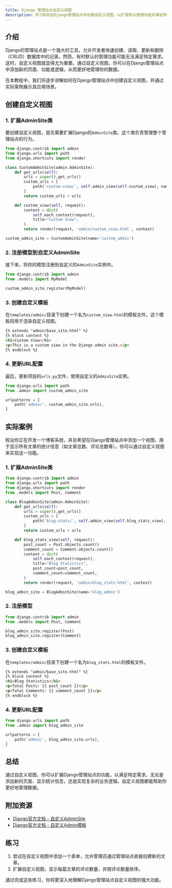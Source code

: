 ```yaml
---
title: Django 管理站点自定义视图
description: 学习如何在Django管理站点中创建自定义视图，以扩展默认管理功能并满足特定需求。
---
```


## 介绍

Django的管理站点是一个强大的工具，允许开发者快速创建、读取、更新和删除（CRUD）数据库中的记录。然而，有时默认的管理功能可能无法满足特定需求。这时，自定义视图就显得尤为重要。通过自定义视图，你可以在Django管理站点中添加新的页面、功能或逻辑，从而更好地管理你的数据。

在本教程中，我们将逐步讲解如何在Django管理站点中创建自定义视图，并通过实际案例展示其应用场景。

## 创建自定义视图

### 1. 扩展AdminSite类

要创建自定义视图，首先需要扩展Django的`AdminSite`类。这个类负责管理整个管理站点的行为。

```python
from django.contrib import admin
from django.urls import path
from django.shortcuts import render

class CustomAdminSite(admin.AdminSite):
    def get_urls(self):
        urls = super().get_urls()
        custom_urls = [
            path('custom-view/', self.admin_view(self.custom_view), name='custom-view'),
        ]
        return custom_urls + urls

    def custom_view(self, request):
        context = dict(
            self.each_context(request),
            title="Custom View",
        )
        return render(request, 'admin/custom_view.html', context)

custom_admin_site = CustomAdminSite(name='custom_admin')
```

### 2. 注册模型到自定义AdminSite

接下来，将你的模型注册到自定义的`AdminSite`实例中。

```python
from django.contrib import admin
from .models import MyModel

custom_admin_site.register(MyModel)
```

### 3. 创建自定义模板

在`templates/admin/`目录下创建一个名为`custom_view.html`的模板文件。这个模板将用于渲染自定义视图。

```html
{% extends "admin/base_site.html" %}
{% block content %}
<h1>Custom View</h1>
<p>This is a custom view in the Django admin site.</p>
{% endblock %}
```

### 4. 更新URL配置

最后，更新项目的`urls.py`文件，使用自定义的`AdminSite`实例。

```python
from django.urls import path
from .admin import custom_admin_site

urlpatterns = [
    path('admin/', custom_admin_site.urls),
]
```

## 实际案例

假设你正在开发一个博客系统，并且希望在Django管理站点中添加一个视图，用于显示所有文章的统计信息（如文章总数、评论总数等）。你可以通过自定义视图来实现这一功能。

### 1. 扩展AdminSite类

```python
from django.contrib import admin
from django.urls import path
from django.shortcuts import render
from .models import Post, Comment

class BlogAdminSite(admin.AdminSite):
    def get_urls(self):
        urls = super().get_urls()
        custom_urls = [
            path('blog-stats/', self.admin_view(self.blog_stats_view), name='blog-stats'),
        ]
        return custom_urls + urls

    def blog_stats_view(self, request):
        post_count = Post.objects.count()
        comment_count = Comment.objects.count()
        context = dict(
            self.each_context(request),
            title="Blog Statistics",
            post_count=post_count,
            comment_count=comment_count,
        )
        return render(request, 'admin/blog_stats.html', context)

blog_admin_site = BlogAdminSite(name='blog_admin')
```

### 2. 注册模型

```python
from django.contrib import admin
from .models import Post, Comment

blog_admin_site.register(Post)
blog_admin_site.register(Comment)
```

### 3. 创建自定义模板

在`templates/admin/`目录下创建一个名为`blog_stats.html`的模板文件。

```html
{% extends "admin/base_site.html" %}
{% block content %}
<h1>Blog Statistics</h1>
<p>Total Posts: {{ post_count }}</p>
<p>Total Comments: {{ comment_count }}</p>
{% endblock %}
```

### 4. 更新URL配置

```python
from django.urls import path
from .admin import blog_admin_site

urlpatterns = [
    path('admin/', blog_admin_site.urls),
]
```

## 总结

通过自定义视图，你可以扩展Django管理站点的功能，以满足特定需求。无论是添加新的页面、显示统计信息，还是实现复杂的业务逻辑，自定义视图都能帮助你更好地管理数据。

## 附加资源

- [Django官方文档 - 自定义AdminSite](https://docs.djangoproject.com/en/stable/ref/contrib/admin/#customizing-the-adminsite-class)
- [Django官方文档 - 自定义Admin模板](https://docs.djangoproject.com/en/stable/howto/custom-template-tags/)

## 练习

1. 尝试在自定义视图中添加一个表单，允许管理员通过管理站点直接创建新的文章。
2. 扩展自定义视图，显示每篇文章的评论数量，并按评论数量排序。

通过完成这些练习，你将更深入地理解Django管理站点自定义视图的强大功能。